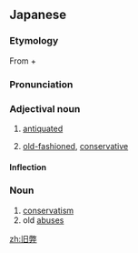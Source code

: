 ==Japanese==
{{ja-kanjitab|きゅう|へい|yomi=on}}

===Etymology===
From {{m|ja|旧|sc=Jpan|tr=kyū||old}} + {{m|ja|弊|sc=Jpan|tr=hei||evil practice}}

===Pronunciation===
{{ja-pron|きゅうへい|y=o}}

===Adjectival noun===
{{ja-adj|infl=na|きゅうへい}}

# [[antiquated]]
#: {{ja-usex|水銀治療といった旧弊な治療|すいぎん ちりょう と いった きゅうへい な ちりょう|the antiquated medical practice of treating with mercury}}
# [[old-fashioned]], [[conservative]]

====Inflection====
{{ja-na|きゅうへい}}

===Noun===
{{ja-noun|きゅうへい}}

# [[conservatism]]
# old [[abuse]]s

[[zh:旧弊]]